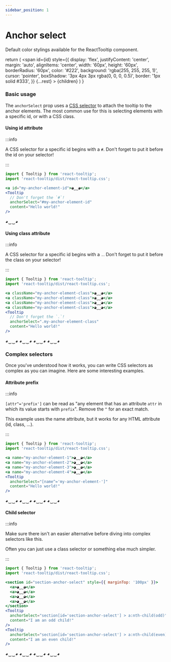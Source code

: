 ```yaml
---
sidebar_position: 1
---
```


# Anchor select

Default color stylings available for the ReactTooltip component.


  return (
    <span
      id={id}
      style={{
        display: 'flex',
        justifyContent: 'center',
        margin: 'auto',
        alignItems: 'center',
        width: '60px',
        height: '60px',
        borderRadius: '60px',
        color: '#222',
        background: 'rgba(255, 255, 255, 1)',
        cursor: 'pointer',
        boxShadow: '3px 4px 3px rgba(0, 0, 0, 0.5)',
        border: '1px solid #333',
      }}
      {...rest}
    >
      {children}
    </span>
  )
}

### Basic usage

The `anchorSelect` prop uses a [CSS selector](https://developer.mozilla.org/en-US/docs/Web/CSS/CSS_Selectors) to attach the tooltip to the anchor elements. The most common use for this is selecting elements with a specific id, or with a CSS class.

#### Using id attribute

:::info

A CSS selector for a specific id begins with a `#`. Don't forget to put it before the id on your selector!

:::

```jsx
import { Tooltip } from 'react-tooltip';
import 'react-tooltip/dist/react-tooltip.css';

<a id="my-anchor-element-id">◕‿‿◕</a>
<Tooltip
  // Don't forget the `#`!
  anchorSelect="#my-anchor-element-id"
  content="Hello world!"
/>
```

<TooltipAnchor id="my-anchor-element-id">◕‿‿◕</TooltipAnchor>
<Tooltip
  anchorSelect="#my-anchor-element-id"
  content="Hello world!"
/>

#### Using class attribute

:::info

A CSS selector for a specific id begins with a `.`. Don't forget to put it before the class on your selector!

:::

```jsx
import { Tooltip } from 'react-tooltip';
import 'react-tooltip/dist/react-tooltip.css';

<a className="my-anchor-element-class">◕‿‿◕</a>
<a className="my-anchor-element-class">◕‿‿◕</a>
<a className="my-anchor-element-class">◕‿‿◕</a>
<a className="my-anchor-element-class">◕‿‿◕</a>
<Tooltip
  // Don't forget the `.`!
  anchorSelect=".my-anchor-element-class"
  content="Hello world!"
/>
```

<div style={{ display: 'flex', gap: '5px', width: 'fit-content', margin: 'auto' }}>
  <TooltipAnchor className="my-anchor-element-class">
    ◕‿‿◕
  </TooltipAnchor>
  <TooltipAnchor className="my-anchor-element-class">
    ◕‿‿◕
  </TooltipAnchor>
  <TooltipAnchor className="my-anchor-element-class">
    ◕‿‿◕
  </TooltipAnchor>
  <TooltipAnchor className="my-anchor-element-class">
    ◕‿‿◕
  </TooltipAnchor>
</div>
<Tooltip
  anchorSelect=".my-anchor-element-class"
  content="Hello world!"
/>

### Complex selectors

Once you've understood how it works, you can write CSS selectors as complex as you can imagine. Here are some interesting examples.

#### Attribute prefix

:::info

`[attr^='prefix']` can be read as "any element that has an attribute `attr` in which its value starts with `prefix`". Remove the `^` for an exact match.

This example uses the name attribute, but it works for any HTML attribute (id, class, ...).

:::

```jsx
import { Tooltip } from 'react-tooltip';
import 'react-tooltip/dist/react-tooltip.css';

<a name="my-anchor-element-1">◕‿‿◕</a>
<a name="my-anchor-element-2">◕‿‿◕</a>
<a name="my-anchor-element-3">◕‿‿◕</a>
<a name="my-anchor-element-4">◕‿‿◕</a>
<Tooltip
  anchorSelect="[name^='my-anchor-element-']"
  content="Hello world!"
/>
```

<div style={{ display: 'flex', gap: '5px', width: 'fit-content', margin: 'auto' }}>
  <TooltipAnchor name="my-anchor-element-1">
    ◕‿‿◕
  </TooltipAnchor>
  <TooltipAnchor name="my-anchor-element-2">
    ◕‿‿◕
  </TooltipAnchor>
  <TooltipAnchor name="my-anchor-element-3">
    ◕‿‿◕
  </TooltipAnchor>
  <TooltipAnchor name="my-anchor-element-4">
    ◕‿‿◕
  </TooltipAnchor>
</div>
<Tooltip
  anchorSelect="[name^='my-anchor-element-']"
  content="Hello world!"
/>

#### Child selector

:::info

Make sure there isn't an easier alternative before diving into complex selectors like this.

Often you can just use a class selector or something else much simpler.

:::

```jsx
import { Tooltip } from 'react-tooltip';
import 'react-tooltip/dist/react-tooltip.css';

<section id="section-anchor-select" style={{ marginTop: '100px' }}>
  <a>◕‿‿◕</a>
  <a>◕‿‿◕</a>
  <a>◕‿‿◕</a>
  <a>◕‿‿◕</a>
</section>
<Tooltip
  anchorSelect="section[id='section-anchor-select'] > a:nth-child(odd)"
  content="I am an odd child!"
/>
<Tooltip
  anchorSelect="section[id='section-anchor-select'] > a:nth-child(even)"
  content="I am an even child!"
/>
```

<section 
  id="section-anchor-select"
  style={{ display: 'flex', gap: '5px', width: 'fit-content', margin: 'auto' }}
>
  <TooltipAnchor>◕‿‿◕</TooltipAnchor>
  <TooltipAnchor>◕‿‿◕</TooltipAnchor>
  <TooltipAnchor>◕‿‿◕</TooltipAnchor>
  <TooltipAnchor>◕‿‿◕</TooltipAnchor>
</section>
<Tooltip
  anchorSelect="section[id='section-anchor-select'] > span:nth-child(odd)"
  content="I am an odd child!"
/>
<Tooltip
  anchorSelect="section[id='section-anchor-select'] > span:nth-child(even)"
  content="I am an even child!"
/>